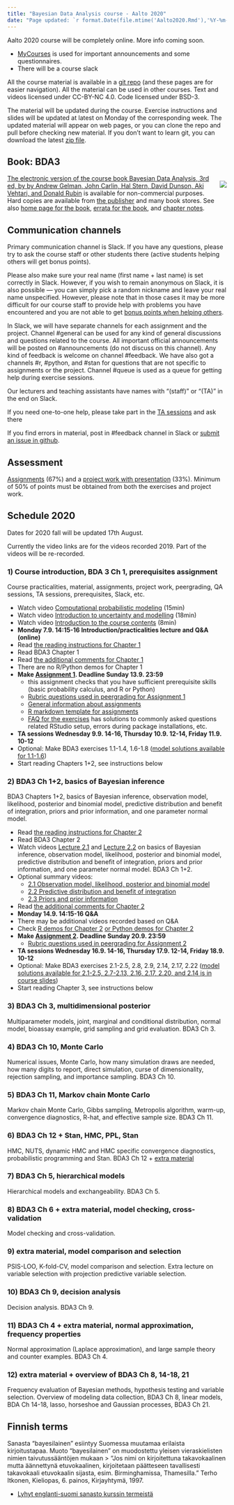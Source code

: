 ```yaml
---
title: "Bayesian Data Analysis course - Aalto 2020"
date: "Page updated: `r format.Date(file.mtime('Aalto2020.Rmd'),'%Y-%m-%d')`"
---
```


Aalto 2020 course will be completely online. More info coming soon.

 - [MyCourses](https://mycourses.aalto.fi/user/index.php?id=28239) is used for important announcements and some questionnaires.
 - There will be a course slack

All the course material is available in a [git repo](https://github.com/avehtari/BDA_course_Aalto) (and these pages are for easier navigation). All the material can be used in other courses. Text and videos licensed under CC-BY-NC 4.0. Code licensed under BSD-3.

The material will be updated during the course. Exercise instructions and slides will be updated at latest on Monday of the corresponding week. The updated material will appear on web pages, or you can clone the repo and pull before checking new material. If you don't want to learn git, you can download the latest [zip file](https://github.com/avehtari/BDA_course_Aalto/archive/master.zip).

## Book: BDA3

<div style= "float:right;position: relative;">
 ![](bda_cover.png)
</div>

[The electronic version of the course book
Bayesian Data Analysis, 3rd ed, by by Andrew Gelman, John Carlin, Hal
Stern, David Dunson, Aki Vehtari, and Donald Rubin](https://users.aalto.fi/~ave/BDA3.pdf) is available for non-commercial purposes. Hard copies are available from [the publisher](https://www.crcpress.com/Bayesian-Data-Analysis/Gelman-Carlin-Stern-Dunson-Vehtari-Rubin/p/book/9781439840955) and many book stores.
See also [home page for the
book](http://www.stat.columbia.edu/~gelman/book/), [errata for the
book](http://www.stat.columbia.edu/~gelman/book/errata_bda3.txt), and [chapter notes](chapter_notes/BDA_notes.pdf).

## Communication channels

Primary communication channel is Slack.  If you have any questions, please try to ask the course staff or other students there (active students helping others will get bonus points).

Please also make sure your real name (first name + last name) is set correctly in Slack. However, if you wish to remain anonymous on Slack, it is also possible — you can simply pick a random nickname and leave your real name unspecified. However, please note that in those cases it may be more difficult for our course staff to provide help with problems you have encountered and you are not able to get [bonus points when helping others](assignments.html#Bonus_points).

In Slack, we will have separate channels for each assignment and the project.
Channel #general can be used for any kind of general discussions and questions related to the course. All important official announcements will be posted on #announcements (do not discuss on this channel). Any kind of feedback is welcome on channel #feedback. We have also got a channels #r, #python, and #stan for questions that are not specific to assignments or the project. Channel #queue is used as a queue for getting help during exercise sessions.

Our lecturers and teaching assistants have names with "(staff)" or "(TA)" in the end on Slack.

If you need one-to-one help, please take part in the [TA sessions](assignments.html#TA_sessions) and ask there

If you find errors in material, post in #feedback channel in Slack or [submit an issue in github](https://github.com/avehtari/BDA_course_Aalto/issues).

## Assessment

[Assignments](assignments.html) (67\%) and a [project work with
presentation](project.html) (33\%). Minimum of 50\% of points must be
obtained from both the exercises and project work.

## Schedule 2020

Dates for 2020 fall will be updated 17th August.

Currently the video links are for the videos recorded 2019. Part of the videos will be re-recorded.

### 1) Course introduction, BDA 3 Ch 1, prerequisites assignment

Course practicalities, material, assignments, project work, peergrading, QA sessions, TA sessions, prerequisites, Slack, etc.

- Watch video [Computational probabilistic modeling](https://www.youtube.com/watch?v=ukE5aqdoLZI) (15min)
- Watch video [Introduction to uncertainty and modelling](https://aalto.cloud.panopto.eu/Panopto/Pages/Viewer.aspx?id=d841f429-9c3d-4d24-8228-a9f400efda7b) (18min)
- Watch video [Introduction to the course contents](https://aalto.cloud.panopto.eu/Panopto/Pages/Viewer.aspx?id=13fc7889-cfd1-4d99-996c-a9f400f6e5a2) (8min)
- **Monday 7.9. 14:15-16 Introduction/practicalities lecture and Q&A (online)**
- Read [the reading instructions for Chapter 1](chapter_notes/BDA_notes_ch1.pdf)
- Read BDA3 Chapter 1
- Read [the additional comments for Chapter 1](chapter_notes/BDA_notes_ch1.pdf)
- There are no R/Python demos for Chapter 1
- **Make [Assignment 1](exercises/ex1.pdf). Deadline Sunday 13.9. 23:59**
    - this assignment checks that you have sufficient prerequisite skills (basic probability calculus, and R or Python)
	- [Rubric questions used in peergrading for Assignment 1](exercises/ex1_rubric.html)
    - [General information about assignments](assignments.html)
	- [R markdown template for assignments](templates/assignment_template.rmd)
	- [FAQ for the exercises](FAQ.html) has solutions to commonly asked questions related RStudio setup, errors during package installations, etc.
- **TA sessions Wednesday 9.9. 14-16, Thursday 10.9. 12-14, Friday 11.9. 10-12**
- Optional: Make BDA3 exercises 1.1-1.4, 1.6-1.8 ([model solutions available for 1.1-1.6](http://www.stat.columbia.edu/~gelman/book/solutions3.pdf))
- Start reading Chapters 1+2, see instructions below

### 2) BDA3 Ch 1+2, basics of Bayesian inference

BDA3 Chapters 1+2, basics of Bayesian inference, observation model, likelihood, posterior and binomial model, predictive distribution and benefit of integration, priors and prior information, and one parameter normal model.

- Read [the reading instructions for Chapter 2](chapter_notes/BDA_notes_ch2.pdf)
- Read BDA3 Chapter 2
- Watch videos [Lecture 2.1](https://aalto.cloud.panopto.eu/Panopto/Pages/Viewer.aspx?id=9c271082-5a8c-4b66-b6c2-aacc00fc683f) and [Lecture 2.2](https://aalto.cloud.panopto.eu/Panopto/Pages/Viewer.aspx?id=70655a8a-0eb4-4ddd-9f52-aacc00fc67a2) on basics of Bayesian inference, observation model, likelihood, posterior and binomial model, predictive distribution and benefit of integration, priors and prior information, and one parameter normal model. BDA3 Ch 1+2.
- Optional summary videos:
    - [2.1 Observation model, likelihood, posterior and binomial model](https://aalto.cloud.panopto.eu/Panopto/Pages/Viewer.aspx?id=7a297f7d-bb7b-4dd0-9913-a9f500ec822d)
    - [2.2 Predictive distribution and benefit of integration](https://aalto.cloud.panopto.eu/Panopto/Pages/Viewer.aspx?id=75b9f18f-e379-4557-a5fa-a9f500f11b40)
    - [2.3 Priors and prior information](https://aalto.cloud.panopto.eu/Panopto/Pages/Viewer.aspx?id=099659a5-f707-473d-8b03-a9f500f39eb5)
- Read [the additional comments for Chapter 2](chapter_notes/BDA_notes_ch2.pdf)
- **Monday 14.9. 14:15-16 Q&A**
- There may be additional videos recorded based on Q&A
- Check [R demos for Chapter 2](https://github.com/avehtari/BDA_R_demos/tree/master/demos_ch2) [or Python demos for Chapter 2](https://github.com/avehtari/BDA_py_demos/tree/master/demos_ch2)
- **Make [Assignment 2](exercises/ex2.pdf). Deadline Sunday 20.9. 23:59**
	- [Rubric questions used in peergrading for Assignment 2](exercises/ex2_rubric.html)
- **TA sessions Wednesday 16.9. 14-16, Thursday 17.9. 12-14, Friday 18.9. 10-12**
- Optional: Make BDA3 exercises 2.1-2.5, 2.8, 2.9, 2.14, 2.17, 2.22 ([model solutions available for 2.1-2.5, 2.7-2.13, 2.16, 2.17, 2.20, and 2.14 is in course slides](http://www.stat.columbia.edu/~gelman/book/solutions3.pdf))
- Start reading Chapter 3, see instructions below

### 3) BDA3 Ch 3, multidimensional posterior

Multiparameter models, joint, marginal and conditional distribution, normal model, bioassay example, grid sampling and grid evaluation. BDA3 Ch 3.

### 4) BDA3 Ch 10, Monte Carlo

Numerical issues, Monte Carlo, how many simulation draws are needed, how many digits to report, direct simulation, curse of dimensionality, rejection sampling, and importance sampling. BDA3 Ch 10.

### 5) BDA3 Ch 11, Markov chain Monte Carlo

Markov chain Monte Carlo, Gibbs sampling, Metropolis algorithm, warm-up, convergence diagnostics, R-hat, and effective sample size. BDA3 Ch 11.

### 6) BDA3 Ch 12 + Stan, HMC, PPL, Stan

HMC, NUTS, dynamic HMC and HMC specific convergence diagnostics, probabilistic programming and Stan. BDA3 Ch 12 + [extra material](index.html#stan)

### 7) BDA3 Ch 5, hierarchical models

Hierarchical models and exchangeability. BDA3 Ch 5.

### 8) BDA3 Ch 6 + extra material, model checking, cross-validation

Model checking and cross-validation.

### 9) extra material, model comparison and selection

PSIS-LOO, K-fold-CV, model comparison and selection. Extra lecture on variable selection with projection predictive variable selection. 

### 10) BDA3 Ch 9, decision analysis

Decision analysis. BDA3 Ch 9.

### 11) BDA3 Ch 4 + extra material, normal approximation, frequency properties

Normal approximation (Laplace approximation), and large sample theory and counter examples. BDA3 Ch 4.

### 12) extra material + overview of BDA3 Ch 8, 14-18, 21

Frequency evaluation of Bayesian methods, hypothesis testing and variable selection. Overview of modeling data collection, BDA3 Ch 8, linear models, BDA Ch 14-18, lasso, horseshoe and Gaussian processes, BDA3 Ch 21.

## Finnish terms

Sanasta "bayesilainen" esiintyy Suomessa muutamaa erilaista
kirjoitustapaa. Muoto "bayesilainen" on muodostettu yleisen
vieraskielisten nimien taivutussääntöjen mukaan 
> "Jos nimi on kirjoitettuna takavokaalinen mutta äännettynä etuvokaalinen, kirjoitetaan päätteseen tavallisesti takavokaali etuvokaalin sijasta, esim. Birminghamissa, Thamesilla." Terho Itkonen, Kieliopas, 6. painos, Kirjayhtymä, 1997.

- [Lyhyt englanti-suomi sanasto kurssin termeistä](extra_reading/sanasto.pdf)

